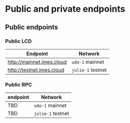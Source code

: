 # Public and private endpoints

## Public endpoints

### Public LCD

| Endpoint                    | Network           |
| --------------------------- | ----------------- |
| http://mainnet.jmes.cloud       | `udo-1` mainnet |
| http://testnet.jmes.cloud | `julie-1` testnet   |

### Public RPC

| endpoint | Network            |
| -------- | ------------------ |
| TBD      | `udo-1` mainnet |
| TBD      | `julie-1` testnet    |
